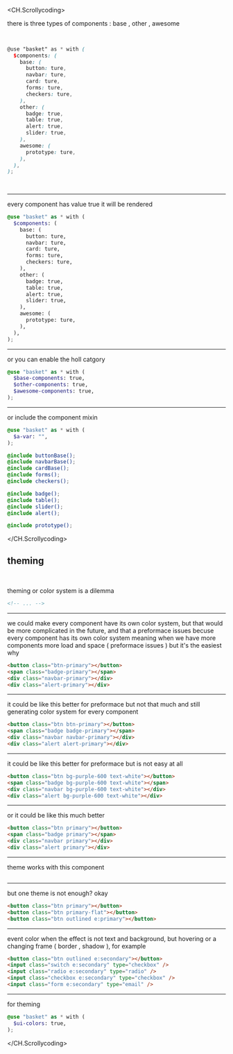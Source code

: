  <CH.Scrollycoding>

  there is three types of components : base , other , awesome
  
  ```scss main.scss focus=4:21
  ⠀
  ⠀
  @use "basket" as * with (
    $components: (
      base: (
        button: ture,
        navbar: ture,
        card: ture,
        forms: ture,
        checkers: ture,
      ),
      other: (
        badge: true,
        table: true,
        alert: true,
        slider: true,
      ),
      awesome: (
        prototype: ture,
      ),
    ),
  );
  ⠀
  ⠀
  ```
  ---
  
  every component has value true it will be rendered
  
  ```scss main.scss focus=4:8,11:14,17
  @use "basket" as * with (
    $components: (
      base: (
        button: ture,
        navbar: ture,
        card: ture,
        forms: ture,
        checkers: ture,
      ),
      other: (
        badge: true,
        table: true,
        alert: true,
        slider: true,
      ),
      awesome: (
        prototype: ture,
      ),
    ),
  );
  ```
  ---
  
  or you can enable the holl catgory 
  
  ```scss main.scss focus=2:4
  @use "basket" as * with (
    $base-components: true,
    $other-components: true,
    $awesome-components: true,
  );
  ```

  ---
  
  or include the component mixin 
  
  ```scss main.scss focus=5:16
  @use "basket" as * with (
    $a-var: "",
  );

  @include buttonBase();
  @include navbarBase();
  @include cardBase();
  @include forms();
  @include checkers();

  @include badge();
  @include table();
  @include slider();
  @include alert();

  @include prototype();

  ```

</CH.Scrollycoding>
<br />
<h2 class="h2 text-center">theming</h2>
<br />
<CH.Scrollycoding>

  
  theming or color system is a dilemma
  
  ```html index.html
  <!-- ... -->
  ```

  ---
  
  we could make every component have its own color system, but that would be more complicated in the future,
  and that a preformace issues becuse every component has its own color system meaning when we have more components more load and space ( preformace issues ) but it's the easiest why
  
  
  ```html index.html
  <button class="btn-primary"></button>
  <span class="badge-primary"></span>
  <div class="navbar-primary"></div>
  <div class="alert-primary"></div>
  ```

  ---
  
  it could be like this better for preformace but not that much and still generating  color system for every component 

  ```html index.html
  <button class="btn btn-primary"></button>
  <span class="badge badge-primary"></span>
  <div class="navbar navbar-primary"></div>
  <div class="alert alert-primary"></div>
  ```
  ---
  
  it could be like this better for preformace but is not easy at all

  ```html index.html
  <button class="btn bg-purple-600 text-white"></button>
  <span class="badge bg-purple-600 text-white"></span>
  <div class="navbar bg-purple-600 text-white"></div>
  <div class="alert bg-purple-600 text-white"></div>
  ```

  ---
  
  or it could be like this much better

  ```html index.html
  <button class="btn primary"></button>
  <span class="badge primary"></span>
  <div class="navbar primary"></div>
  <div class="alert primary"></div>
  ```

  ---

  theme works with this component 

  ```html index.html

  ```
  ---

  but one theme is not enough? okay

  ```html index.html
  <button class="btn primary"></button>
  <button class="btn primary-flat"></button>
  <button class="btn outlined e:primary"></button>
  ```
  ---

  event color when the effect is not text and background, but hovering or a changing frame ( border , shadow ), for example

  ```html index.html
  <button class="btn outlined e:secondary"></button>
  <input class="switch e:secondary" type="checkbox" />
  <input class="radio e:secondary" type="radio" />
  <input class="checkbox e:secondary" type="checkbox" />
  <input class="form e:secondary" type="email" />
  ```
  ---

  for theming

  ```scss main.scss
  @use "basket" as * with (
    $ui-colors: true,
  );
  ```

  
</CH.Scrollycoding>

